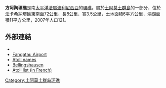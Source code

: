 '''方阿陶環礁'''是南[[太平洋|太平洋]][[法屬波利尼西亞|法屬波利尼西亞]]的[[環礁|環礁]]，屬於[[土阿莫土群島|土阿莫土群島]]的一部分，位於[[法卡希納環礁|法卡希納環礁]]東南面72公里，長8公里、寬3.5公里，土地面積6平方公里，潟湖面積11平方公里，2007年人口121。

==外部連結==
*[http://www.oceandots.com/pacific/tuamotu/fangatau.php ] {{Wayback|url=http://www.oceandots.com/pacific/tuamotu/fangatau.php |date=20101223015139 }}
*[http://www.world-airport-codes.com/french-polynesia/fangatau-2273.html Fangatau Airport] {{Wayback|url=http://www.world-airport-codes.com/french-polynesia/fangatau-2273.html |date=20201126010531 }}
*[http://www.jps.auckland.ac.nz/document/Volume_8_1899/Volume_8,_No._4,_December_1899/Names_of_the_Paumotu_Islands,_by_J.L._Young,_p_264-268?action=null Atoll names] {{Wayback|url=http://www.jps.auckland.ac.nz/document/Volume_8_1899/Volume_8,_No._4,_December_1899/Names_of_the_Paumotu_Islands,_by_J.L._Young,_p_264-268?action=null |date=20120210193443 }}
*[http://www.nzetc.org/tm/scholarly/tei-BucExpl-t1-body-d19-d2-d7.html Bellingshausen] {{Wayback|url=http://www.nzetc.org/tm/scholarly/tei-BucExpl-t1-body-d19-d2-d7.html |date=20081024175230 }}
*[https://web.archive.org/web/20070228115907/http://www.pacific-image.pf/pages/boutic/dboutic_cdrom_sp132.html Atoll list (in French)]

[[Category:土阿莫土群岛环礁|Category:土阿莫土群岛环礁]]

{{geo-stub}}